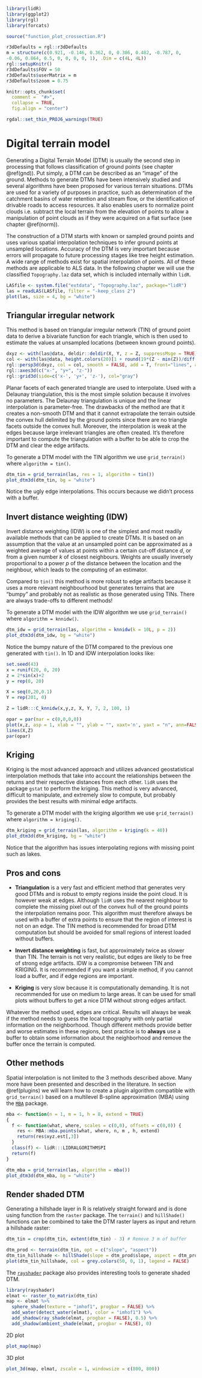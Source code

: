 ```r
library(lidR)
library(ggplot2)
library(rgl)
library(forcats)

source("function_plot_crossection.R")

r3dDefaults = rgl::r3dDefaults
m = structure(c(0.921, -0.146, 0.362, 0, 0.386, 0.482, -0.787, 0, 
-0.06, 0.864, 0.5, 0, 0, 0, 0, 1), .Dim = c(4L, 4L))
rgl::setupKnitr()
r3dDefaults$FOV = 50
r3dDefaults$userMatrix = m
r3dDefaults$zoom = 0.75

knitr::opts_chunk$set(
  comment =  "#>", 
  collapse = TRUE,
  fig.align = "center")

rgdal::set_thin_PROJ6_warnings(TRUE)
```

# Digital terrain model {#dtm}

Generating a Digital Terrain Model (DTM) is usually the second step in processing that follows classification of ground points (see chapter \@ref(gnd)). Put simply, a DTM can be described as an "image" of the ground. Methods to generate DTMs have been intensively studied and several algorithms have been proposed for various terrain situations. DTMs are used for a variety of purposes in practice, such as determination of the catchment basins of water retention and stream flow, or the identification of drivable roads to access resources. It also enables users to normalize point clouds i.e. subtract the local terrain from the elevation of points to allow a manipulation of point clouds as if they were acquired on a flat surface (see chapter \@ref(norm)).

The construction of a DTM starts with known or sampled ground points and uses various spatial interpolation techniques to infer ground points at unsampled locations. Accuracy of the DTM is very important because errors will propagate to future processing stages like tree height estimation. A wide range of methods exist for  spatial interpolation of points. All of these methods are applicable to ALS data. In the following chapter we will use the classified `Topography.laz` data set, which is included internally within `lidR`.

```r
LASfile <- system.file("extdata", "Topography.laz", package="lidR")
las = readLAS(LASfile, filter = "-keep_class 2")
plot(las, size = 4, bg = "white")
```


## Triangular irregular network

This method is based on triangular irregular network (TIN) of ground point data to derive a bivariate function for each triangle, which is then used to estimate the values at unsampled locations (between known ground points). 

```r
dxyz <- with(las@data, deldir::deldir(X, Y, z = Z, suppressMsge = TRUE))
col <- with(las@data, height.colors(20)[1 + round(19*(Z - min(Z))/diff(range(Z)))])
rgl::persp3d(dxyz, col = col, smooth = FALSE, add = T, front="lines", axes = F)
rgl::axes3d(c("x-", "y+", "z-"))
rgl::grid3d(side=c('x-', 'y+', 'z-'), col="gray")
```

Planar facets of each generated triangle are used to interpolate. Used with a Delaunay triangulation, this is the most simple solution because it involves no parameters. The Delaunay triangulation is unique and the linear interpolation is parameter-free. The drawbacks of the method are that it creates a non-smooth DTM and that it cannot extrapolate the terrain outside the convex hull delimited by the ground points since there are no triangle facets outside the convex hull. Moreover, the interpolation is weak at the edges because large irrelevant triangles are often created. It's therefore important to compute the triangulation with a buffer to be able to crop the DTM and clear the edge artifacts.

To generate a DTM model with the TIN algorithm we use `grid_terrain()` where `algorithm = tin()`.

```r
dtm_tin = grid_terrain(las, res = 1, algorithm = tin())
plot_dtm3d(dtm_tin, bg = "white") 
```

Notice the ugly edge interpolations. This occurs because we didn't process with a buffer.

## Invert distance weighting (IDW)

Invert distance weighting (IDW) is one of the simplest and most readily available methods that can be applied to create DTMs. It is based on an assumption that the value at an unsampled point can be approximated as a weighted average of values at points within a certain cut-off distance _d_, or from a given number _k_ of closest neighbours. Weights are usually inversely proportional to a power _p_ of the distance between the location and the neighbour, which leads to the computing of an estimator.

Compared to `tin()` this method is more robust to edge artifacts because it uses a more relevant neighbourhood but generates terrains that are "bumpy" and probably not as realistic as those generated using TINs. There are always trade-offs to different methods!

To generate a DTM model with the IDW algorithm we use `grid_terrain()`  where `algorithm = knnidw()`.

```r
dtm_idw = grid_terrain(las, algorithm = knnidw(k = 10L, p = 2))
plot_dtm3d(dtm_idw, bg = "white") 
```

Notice the bumpy nature of the DTM compared to the previous one generated with `tin()`. In 1D and IDW interpolation looks like:

```r
set.seed(43)
x = runif(20, 0, 20)
z = 2*sin(x)+2
y = rep(0, 20)

X = seq(0,20,0.1)
Y = rep(201, 0)

Z = lidR:::C_knnidw(x,y,z, X, Y, 7, 2, 100, 1)

opar = par(mar = c(0,0,0,0))
plot(x,z, asp = 1, xlab = "", ylab = "", xaxt='n', yaxt = "n", ann=FALSE)
lines(X,Z)
par(opar)
```

## Kriging

Kriging is the most advanced approach and utilizes advanced geostatistical interpolation methods that take into account the relationships between the returns and their respective distances from each other. `lidR` uses the package `gstat` to perform the kriging. This method is very advanced, difficult to manipulate, and extremely slow to compute, but probably provides the best results with minimal edge artifacts.

To generate a DTM model with the kriging algorithm we use `grid_terrain()`  where `algorithm = kriging()`.

```r
dtm_kriging = grid_terrain(las, algorithm = kriging(k = 40))
plot_dtm3d(dtm_kriging, bg = "white") 
```

Notice that the algorithm has issues interpolating regions with missing point such as lakes.

## Pros and cons

- **Triangulation** is a very fast and efficient method that generates very good DTMs and is robust to empty regions inside the point cloud. It is however weak at edges. Although `lidR` uses the nearest neighbour to complete the missing pixel out of the convex hull of the ground points the interpolation remains poor. This algorithm must therefore always be used with a buffer of extra points to ensure that the region of interest is not on an edge. The TIN method is recommended for broad DTM computation but should be avoided for small regions of interest loaded without buffers.

- **Invert distance weighting** is fast, but approximately twice as slower than TIN. The terrain is not very realistic, but edges are likely to be free of strong edge artifacts. IDW is a compromise between TIN and KRIGING. It is recommended if you want a simple method, if you cannot load a buffer, and if edge regions are important.

- **Kriging** is very slow because it is computationally demanding. It is not recommended for use on medium to large areas. It can be used for small plots without buffers to get a nice DTM without strong edges artifact.

Whatever the method used, edges are critical. Results will always be weak if the method needs to guess the local topography with only partial information on the neighborhood. Though different methods provide better and worse estimates in these regions, best practice is to **always** use a buffer to obtain some information about the neighborhood and remove the buffer once the terrain is computed.

## Other methods

Spatial interpolation is not limited to the 3 methods described above. Many more have been presented and described in the literature. In section \@ref(plugins) we will learn how to create a plugin algorithm compatible with `grid_terrain()` based on a multilevel B-spline approximation (MBA) using the [`MBA`](https://cran.r-project.org/web/packages/MBA/index.html) package.

```r
mba <- function(n = 1, m = 1, h = 8, extend = TRUE)
{
  f <- function(what, where, scales = c(0,0), offsets = c(0,0)) {
    res <- MBA::mba.points(what, where, n, m , h, extend)
    return(res$xyz.est[,3])
  }
  class(f) <- lidR:::LIDRALGORITHMSPI
  return(f)
}
```

```r
dtm_mba = grid_terrain(las, algorithm = mba())
plot_dtm3d(dtm_mba, bg = "white")
```

## Render shaded DTM

Generating a hillshade layer in R is relatively straight forward and is done using function from the `raster` package. The `terrain()` and `hillShade()` functions can be combined to take the DTM raster layers as input and return a hillshade raster:

```r
dtm_tin = crop(dtm_tin, extent(dtm_tin) - 3) # Remove 3 m of buffer

dtm_prod <- terrain(dtm_tin, opt = c("slope", "aspect"))
dtm_tin_hillshade <- hillShade(slope = dtm_prod$slope, aspect = dtm_prod$aspect)
plot(dtm_tin_hillshade, col = grey.colors(50, 0, 1), legend = FALSE)
```


The [`rayshader`](https://github.com/tylermorganwall/rayshader) package also provides interesting tools to generate shaded DTM.

```r
library(rayshader)
elmat <- raster_to_matrix(dtm_tin)
map <- elmat %>%
  sphere_shade(texture = "imhof1", progbar = FALSE) %>%
  add_water(detect_water(elmat), color = "imhof1") %>%
  add_shadow(ray_shade(elmat, progbar = FALSE), 0.5) %>%
  add_shadow(ambient_shade(elmat, progbar = FALSE), 0)
```

2D plot

```r
plot_map(map)
```

3D plot

```r
plot_3d(map, elmat, zscale = 1, windowsize = c(800, 800))
```

